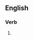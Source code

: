 ==English==

===Verb===
{{head|en|present participle}}

# {{present participle of|reassess|lang=en|nocat=1}}